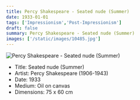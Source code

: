 ```yaml
---
title: Percy Shakespeare - Seated nude (Summer)
date: 1933-01-01
tags: ['Impressionism','Post-Impressionism']
draft: false
summary: Percy Shakespeare - Seated nude (Summer)
images: ['/static/images/10485.jpg']
---
```


![Percy Shakespeare - Seated nude (Summer)](/static/images/10485.jpg)

* Title: Seated nude (Summer)
* Artist: Percy Shakespeare (1906-1943)
* Date: 1933
* Medium: Oil on canvas
* Dimensions: 75 x 60 cm



